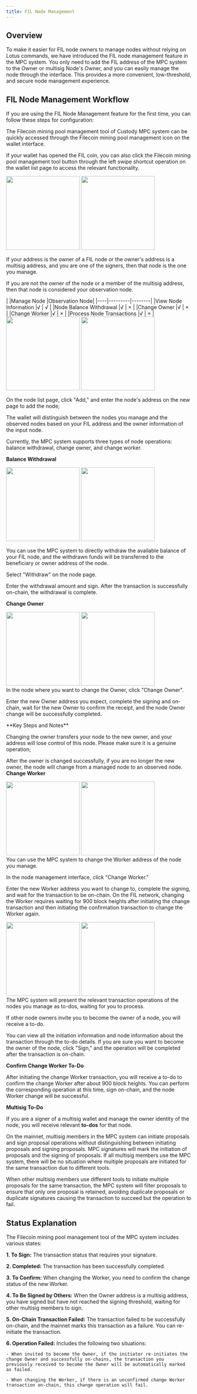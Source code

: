 ```yaml
---
title: FIL Node Management
---
```


##  Overview

To make it easier for FIL node owners to manage nodes without relying on Lotus commands, we have introduced the FIL node management feature in the MPC system. You only need to add the FIL address of the MPC system to the Owner or multisig Node's Owner, and you can easily manage the node through the interface. This provides a more convenient, low-threshold, and secure node management experience.



##  FIL Node Management Workflow

If you are using the FIL Node Management feature for the first time, you can follow these steps for configuration:


<Steps>
<Step title="Use the Feature">

The Filecoin mining pool management tool of Custody MPC system can be quickly accessed through the Filecoin mining pool management icon on the wallet interface.

If your wallet has opened the FIL coin, you can also click the Filecoin mining pool management tool button through the left swipe shortcut operation on the wallet list page to access the relevant functionality.

<div className="w-full flex items-center justify-center">
    <CardGroup cols={2}>
        <img src="/images/help-center/filnode1.png" width="200"/>
        <img src="/images/help-center/filnode2.png" width="200"/>
    </CardGroup>
</div>



</Step>
<Step title="View Nodes">

If your address is the owner of a FIL node or the owner's address is a multisig address, and you are one of the signers, then that node is the one you manage.

If you are not the owner of the node or a member of the multisig address, then that node is considered your observation node.

<Tip> 
|	|Manage Node	|Observation Node|
|----|---------|--------|
|View Node Information	|√  |	√ |
|Node Balance Withdrawal	|√	|   × |
|Change Owner	    |√	|   × |
|Change Worker	    |√	|   × |
|Process Node Transactions	|√  |	× |

</Tip>



</Step>
<Step title="Add Node">



<div className="w-full flex items-center justify-center">
    <CardGroup cols={2}>
        <img src="/images/help-center/filnode3.png" width="200"/>
        <img src="/images/help-center/filnode4.png" width="200"/>
    </CardGroup>
</div>

On the node list page, click "Add," and enter the node's address on the new page to add the node;

The wallet will distinguish between the nodes you manage and the observed nodes based on your FIL address and the owner information of the input node.
</Step>
<Step title="Manage Node">


Currently, the MPC system supports three types of node operations: balance withdrawal, change owner, and change worker.


**Balance Withdrawal**

<div className="w-full flex items-center justify-center">
    <CardGroup cols={2}>
        <img src="/images/help-center/filnode5.png" width="200"/>
        <img src="/images/help-center/filnode6.png" width="200"/>
    </CardGroup>
</div>

You can use the MPC system to directly withdraw the available balance of your FIL node, and the withdrawn funds will be transferred to the beneficiary or owner address of the node.

Select "Withdraw" on the node page.

Enter the withdrawal amount and sign. After the transaction is successfully on-chain, the withdrawal is complete.



**Change Owner**
<div className="w-full flex items-center justify-center">
    <CardGroup cols={2}>
        <img src="/images/help-center/filnode7.png" width="200"/>
        <img src="/images/help-center/filnode8.png" width="200"/>
    </CardGroup>
</div>
In the node where you want to change the Owner, click "Change Owner".


Enter the new Owner address you expect, complete the signing and on-chain, wait for the new Owner to confirm the receipt, and the node Owner change will be successfully completed.


<Warning>
**Key Steps and Notes**

Changing the owner transfers your node to the new owner, and your address will lose control of this node. Please make sure it is a genuine operation;

After the owner is changed successfully, if you are no longer the new owner, the node will change from a managed node to an observed node.
</Warning>
**Change Worker**
<div className="w-full flex items-center justify-center">
    <CardGroup cols={2}>
        <img src="/images/help-center/filnode9.png" width="200"/>
        <img src="/images/help-center/filnode10.png" width="200"/>
    </CardGroup>
</div>
You can use the MPC system to change the Worker address of the node you manage.

In the node management interface, click "Change Worker."

Enter the new Worker address you want to change to, complete the signing, and wait for the transaction to be on-chain. On the FIL network, changing the Worker requires waiting for 900 block heights after initiating the change transaction and then initiating the confirmation transaction to change the Worker again.


</Step>
<Step title="Node To-Do List">
<div className="w-full flex items-center justify-center">
    <CardGroup cols={2}>
        <img src="/images/help-center/filnode11.png" width="200"/>
        <img src="/images/help-center/filnode12.png" width="200"/>
    </CardGroup>
</div>
The MPC system will present the relevant transaction operations of the nodes you manage as to-dos, waiting for you to process.

If other node owners invite you to become the owner of a node, you will receive a to-do.

You can view all the initiation information and node information about the transaction through the to-do details. If you are sure you want to become the owner of the node, click "Sign," and the operation will be completed after the transaction is on-chain.



**Confirm Change Worker To-Do**

After initiating the change Worker transaction, you will receive a to-do to confirm the change Worker after about 900 block heights. You can perform the corresponding operation at this time, sign on-chain, and the node Worker change will be successful.


**Multisig To-Do**

If you are a signer of a multisig wallet and manage the owner identity of the node, you will receive relevant **to-dos** for that node.

On the mainnet, multisig members in the MPC system can initiate proposals and sign proposal operations without distinguishing between initiating proposals and signing proposals. MPC signatures will mark the initiation of proposals and the signing of proposals. If all multisig members use the MPC system, there will be no situation where multiple proposals are initiated for the same transaction due to different tools.

When other multisig members use different tools to initiate multiple proposals for the same transaction, the MPC system will filter proposals to ensure that only one proposal is retained, avoiding duplicate proposals or duplicate signatures causing the transaction to succeed but the operation to fail.

</Step>
</Steps>


##  Status Explanation

The Filecoin mining pool management tool of the MPC system includes various states:

**1. To Sign:** The transaction status that requires your signature.

**2. Completed:** The transaction has been successfully completed.

**3. To Confirm:** When changing the Worker, you need to confirm the change status of the new Worker.

**4. To Be Signed by Others:** When the Owner address is a multisig address, you have signed but have not reached the signing threshold, waiting for other multisig members to sign.

**5. On-Chain Transaction Failed:** The transaction failed to be successfully on-chain, and the mainnet marks this transaction as a failure. You can re-initiate the transaction.

**6. Operation Failed:** Includes the following two situations:

    - When invited to become the Owner, if the initiator re-initiates the change Owner and successfully on-chains, the transaction you previously received to become the Owner will be automatically marked as failed.

    - When changing the Worker, if there is an unconfirmed change Worker transaction on-chain, this change operation will fail.

